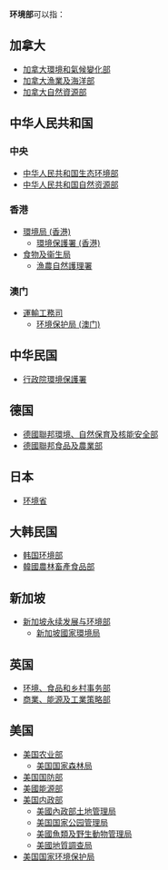 '''环境部'''可以指：
==加拿大==
* [[加拿大環境和氣候變化部|加拿大環境和氣候變化部]]
* [[加拿大漁業及海洋部|加拿大漁業及海洋部]]
* [[加拿大自然資源部|加拿大自然資源部]]
==中华人民共和国==
===中央===
* [[中华人民共和国生态环境部|中华人民共和国生态环境部]]
* [[中华人民共和国自然资源部|中华人民共和国自然资源部]]
===香港===
* [[環境局_(香港)|環境局 (香港)]]
** [[環境保護署_(香港)|環境保護署 (香港)]]
* [[食物及衞生局|食物及衞生局]]
** [[漁農自然護理署|漁農自然護理署]]

===澳门===
* [[運輸工務司|運輸工務司]]
** [[环境保护局_(澳门)|环境保护局 (澳门)]]
==中华民国==
* [[行政院環境保護署|行政院環境保護署]]
==德国==
* [[德國聯邦環境、自然保育及核能安全部|德國聯邦環境、自然保育及核能安全部]]
* [[德國聯邦食品及農業部|德國聯邦食品及農業部]]
==日本==
* [[环境省|环境省]]
==大韩民国==
* [[韩国环境部|韩国环境部]]
* [[韓國農林畜產食品部|韓國農林畜產食品部]]
==新加坡==
* [[新加坡永续发展与环境部|新加坡永续发展与环境部]]
** [[新加坡國家環境局|新加坡國家環境局]]

==英国==
* [[环境、食品和乡村事务部|环境、食品和乡村事务部]]
* [[商業、能源及工業策略部|商業、能源及工業策略部]]
==美国==
* [[美国农业部|美国农业部]]
** [[美国国家森林局|美国国家森林局]]
* [[美国国防部|美国国防部]]
* [[美國能源部|美國能源部]]
* [[美国内政部|美国内政部]]
** [[美國內政部土地管理局|美國內政部土地管理局]]
** [[美国国家公园管理局|美国国家公园管理局]]
** [[美國魚類及野生動物管理局|美國魚類及野生動物管理局]]
** [[美國地質調查局|美國地質調查局]]
* [[美国国家环境保护局|美国国家环境保护局]]
{{disambig|cat=三字组织机构消歧义}}